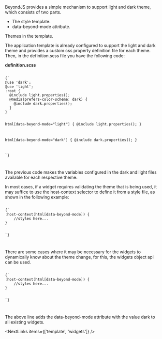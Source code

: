 
<Title>Light & Dark theme</Title>

BeyondJS provides a simple mechanism to support light and dark theme, which consists of two parts.

-   The style template.
-   data-beyond-mode attribute.

Themes in the template.

The application template is already configured to support the light and dark theme and provides a custom css property definition file for each theme. Then, in the definition.scss file you have the following code:

**definition.scss**

<Code>
{`
@use 'dark';
@use 'light';
:root {
  @include light.properties();
  @media(prefers-color-scheme: dark) {
    @include dark.properties();
  }
}

html[data-beyond-mode="light"] {
@include light.properties();
}

html[data-beyond-mode="dark"] {
@include dark.properties();
}

`}

</Code>

The previous code makes the variables configured in the dark and light files available for each respective theme.

In most cases, if a widget requires validating the theme that is being used, it may suffice to use the host-context selector to define it from a style file, as shown in the following example:

<Code>
{`
:host-context(html[data-beyond-mode]) {
    //styles here...
}

`}

</Code>

There are some cases where it may be necessary for the widgets to dynamically know about the theme change, for this, the widgets object api can be used.

<Code>
{`
:host-context(html[data-beyond-mode]) {
    //styles here...
}

`}

</Code>

The above line adds the data-beyond-mode attribute with the value dark to all existing widgets.

<NextLinks items={['template', 'widgets']} />
